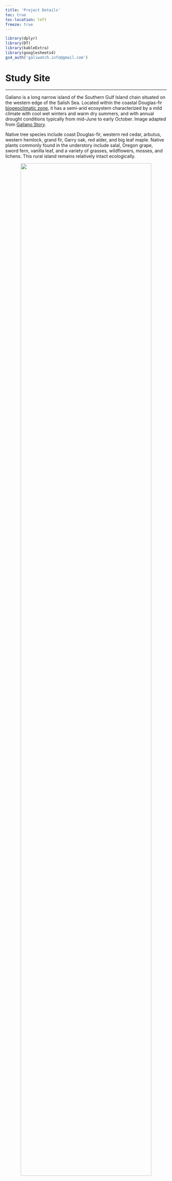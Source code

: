 ```yaml
---
title: 'Project Details'
toc: true
toc-location: left 
freeze: true
---
```



```r
library(dplyr)
library(DT)
library(kableExtra)
library(googlesheets4)
gs4_auth('galiwatch.info@gmail.com')
```


# Study Site
***

Galiano is a long narrow island of the Southern Gulf Island chain situated on the western edge of the Salish Sea. Located within the coastal Douglas-fir [biogeoclimatic zone](https://en.wikipedia.org/wiki/Biogeoclimatic_zones_of_British_Columbia), it has a semi-arid ecosystem characterized by a mild climate with cool wet winters and warm dry summers, and with annual drought conditions typically from mid-June to early October. Image adapted from [Galiano Story](https://galianostory.com/FLORAFAUNA.HTM).  


Native tree species include coast Douglas-fir, western red cedar, arbutus, western hemlock, grand fir, Garry oak, red alder, and big leaf maple. Native plants commonly found in the understory include salal, Oregon grape, sword fern, vanilla leaf, and a variety of grasses, wildflowers, mosses, and lichens. This rural island  remains relatively intact ecologically.  

<center>
![](images/map.png){width=90%}
</center>  

<br>


The study site is situated mid island surrounded by the Mid Galiano Protected Areas Network, and within the Greig creek watershed. Cameras will be positioned to survey insect visitations to patches of salal and dull Oregon grape in proximity to a seasonally occupied log cabin. Weather data (temperature, barometric pressure, and humidity), as well as air quality and particulate matter data will be collected at the location using Raspberry Pi Enviro sensors, as well as by an independent weather station positioned close by. There are a wide variety of native and introduced flowering plants in the immediate vicinity.  
  
  Native               |Introduced
  ---------------------| ----------
  Salal                |Daffodil
  Oregon grape         |Helebore
  Rock stonecrop       |Heather
  Wild strawberry      |Wooly mint
  Clover               |Sage
  Vetch                |Oregano
  Trailing blackberry  |Lavender
  Western star flower  |Marjoram
  Red-flowering currant|Cranesbill
  Honeysuckle          |Rose campion  
  Miners Lettuce       |Cutleaf blackberry
  Creeping Thistle     |Periwinkle
  Common Catsear       |Dandelion
  Thimbleberry         |Daisy and oxeye daisy
  -                    |Scotch broom  
  -                    |Himalayan blackberry 
                       |   
         
         
Proximate habitat within about a 1/2 km radius includes bare bedrock, light well-draining sandy soil interspersed with clay deposits, and soil with high organic content from fallen trees and branches. Urbanisation includes several other nearby properties, some seasonal, others occupied year-round, which are serviced by paved roads, as well as about an acre of productive farmland (flowering crops include sunflowers, peas, beans, potatoes, basil, and artichokes, etc). There are two man-made ponds as well as areas of wetland and rough pasture.      


# Weather Monitoring

***

Researchers have discovered that honey bees are able to detect changes in weather and alter their behaviour accordingly. Honey bees for example can be seen to respond minute-to-minute to the local weather conditions outside their hive, with the temperature and amount of sunlight being the most important factors signalling them to fly.[^1] In other studies, honey bees were seen to increase their foraging activity the day before a rainy day, but continued on a steady course when the weather was set fair.[^2]  

Like honey bees, bumble bees feed on nectar and pollen and bring these resources back to the nest to feed their young. Perhaps not surprisingly, local weather conditions are found to influence their foraging activity too, but in this case it seems to be humidity that is most important - the more humid it gets the more foraging there is, and bumble bees will forage whatever the temperature, wind speed, or cloud cover.[^3] The researchers found that weather also influenced whether bumble bees collected nectar or pollen, with more pollen being collected when it was warm, windy, and low humidity, than on damper days; perhaps because in these conditions the pollen is easier for the bees to handle.  

Interestingly, different bee species have adapted different levels of resilience to weather conditions and will forage at different temperatures and light intensities, with some species continuing to forage even in strong winds or light rain.[^4] 
 
##	Equipment
*	Raspberry Pi [Enviro + Air Quality](https://shop.pimoroni.com/products/enviro?variant=31155658457171) 
*	[Acurite Atlas](https://www.acurite.com/) weather station   


We will be investigating the connection between hyperlocal weather conditions and pollinator activity at our test site. The weather sensors and weather station are equipped to measure temperature, humidity, wind speed and direction, total rainfall, pressure, UV, and light intensity. Readings are dumped every 30s to an SD card.       


## Air quality monitoring

The air quality monitoring sensors will give us an idea of how air quality changes over time. They measure changes in concentrations of reducing (e.g., carbon monoxide) and oxidising (e.g., nitrogen dioxide) gases, and ammonia. The sensors measure electrical resistance according to the concentration of gases in the air. The resistance readings for reducing gases and ammonia drop with increasing concentrations of these gases, and increase when oxidising gases increase.   


The particulate matter sensor detects concentrations of particles of different sizes (PM1, PM2.5 and PM10) as well as the number of particles of different sizes (>0.3, >0.5, >1.0, >2.5, >5, and >10 microns). Wildfire smoke particles typically range from 0.4–0.7 microns, dust is around 2.5 microns, while pollen is generally 15 microns or more. 

<center>
![Adapted from Jisaac9, Mieszko the first, [CC BY-SA 3.0](https://creativecommons.org/licenses/by-sa/3.0), via Wikimedia Commons](images/1040px-Airborne-particulate-size-chart.svg.png){width=60%}
 
</center> 


# Pollinator detection  
***

It’s well known that bees are important wildflower pollinators; however, many non-bee pollinators including wasps, hover flies, other flies, beetles, butterflies, moths, and hummingbirds also visit flowering plants and are often overlooked in pollinator monitoring studies. Although these non-bee visitors deposit a lot less pollen per visit, they can make up for it by visiting much more frequently.[^5] Local surveys of bee species that pollinate salal and dull Oregon grape found bumble bees to be the primary pollinators, with other bee species visiting less frequently (Wray & Elle, [SFU Pollination Ecology Lab](https://www.sfu.ca/people/eelle/bee_info.html)). 



##	Equipment
+	Raspberry Pi for remote sensing 
+	Raspberry Pi's high quality cameras for time-lapse photography 
+	Pre-trained convolutional neural network via [Movidius NCS2](https://www.intel.com/content/www/us/en/developer/tools/neural-compute-stick/overview.html) for insect detection and image screening  


We have mounted two surveillance cameras comprising of a Raspberry Pi (powered over ethernet) fitted with a Pi camera and a 1 terabyte soild state drive, inside a waterproof box. The cameras have been situated so that they point down towards the patches of salal and dull Oregon grape. By positioning the cameras about a meter from the tops of the plants, we can film an area of about half a square meter with high resolution. The cameras are set to take a picture every minute and the images are stored on the SSD.  


# Data Analysis
***

Our cameras should capture approximately 0.5 million images (2 terrabytes of data!) over the six-month study period. We hope there will be hundreds or even thousands of images of visiting pollinators. As it would take an overwhelming amount of time to manually look for images containing insects, we are recruiting computers to do it for us, which requires training and running a convolutional neural network. We are currently testing a Movidius Neural Compute Stick for this task.


## Bees and other pollinators of Galiano Island

Although our two test plants salal and dull Oregon grape are particularly attractive to bumble bees, many other species of pollinators have been sighted on Galiano and we are interested to see if any of these are captured in our images. Our reference resource for insect identification is the [Biodiversity Galiano](https://biogaliano.org/) project, a community-based initiative to document the flora and fauna of Galiano Island, initiated in January 2016. So far, over 2,500 species have been reported of which more than 1,000 are [arthropods](https://en.wikipedia.org/wiki/Arthropod). Among these are 82 species of bees and wasps including honey bees (*Apis mellifera*), bumblebees (*Bombus* spp.) mining bees (*Andrena* spp.), long-horned bees (*Eucera* spp.), mason bees (*Osmia* spp.), cuckoo bees (*Nomada* spp.), sweat bees (*Halictus* and *Lasioglossum* spp.), blood bees (*Sphecodes* spp.), and various wasps. 


We will use this database to help ID any pollinators we see in our time-lapse images.



<br>


```r

'1viGZGvirMYKkMWLM2i1ubdrbHsg9A_302Ohhg8nP_nI' %>%
read_sheet(col_types = "c") %>%
  mutate(Group = factor(Group)) %>%
  mutate(Species = stringr::str_to_title(Species)) %>%
  datatable(filter = 'top', options = list(pageLength = 10, autoWidth = TRUE))
```


<br>

With systems up and running we hope to collect data from late March to early September including: 

*	Images of [Salal](https://bcinvasives.ca/play-your-part/plantwise/grow-me-instead/salal/) and [Dull Oregon grape](https://bcinvasives.ca/play-your-part/plantwise/grow-me-instead/oregon-grape/) from bud burst to fruit maturation.  
*	Images of pollinators showing when and how often they come to visit, and enabling identification of different species.
*	Day-to-day weather data, including high and low temperatures, pressure, humidity (Raspberry pi and Acurite), wind speed and direction, total rainfall, UV and light intensity (Acurite only). This will enable comparison of the two systems, and establish reproducibility of the instruments.
*	Climate data including average, maximum and minimum temperatures; light intensity; pressure; wind speed, and total rainfall accumulation.
*	Estimates of reducing and oxidising gases, and ammonia representing trends of increasing or decreasing air quality, and estimates of particulates, such as dust, pollen, mould spores, smoke etc.  



In addition to piloting the technology, the images and weather data will provide baseline information about our test site including:

1.	Date of bud burst and duration of flowering of salal and dull Oregon grape.
2.	Pollinator community composition visiting these plants during the flowering season (bees, hoverflies, butterflies, moths, wasps, other flies, beetles, hummingbirds). 
3.	Time of first appearance and seasonal dynamics of different pollinators. 
4.	How much of a role, if any, non-bee visitors play in the pollination of these two native plants. 
5.	How hyperlocal weather and variations in air quality influence pollinator activity.  

The images and weather data will add to what is already known about pollinators in coastal Douglas-fir ecosystems on the west coast of British Columbia and provide additional information about pollinator behaviour both throughout the day and day-to-day while plants are in bloom.     

<br>

# References


[^1]: Clarke D, Robert D. Predictive modelling of honey bee foraging activity using local weather conditions. Apidologie. 2018;49(3):386-96. https://doi.org/10.1007/s13592-018-0565-3  

[^2]: He XJ, Tian LQ, Wu XB, Zeng ZJ. RFID monitoring indicates honeybees work harder before a rainy day. Insect science. 2016;23(1):157-9.  https://doi.org/10.1111/1744-7917.12298 

[^3]: Peat J, Goulson D. Effects of experience and weather on foraging rate and pollen versus nectar collection in the bumblebee, Bombus terrestris. Behavioral Ecology and Sociobiology. 2005;58(2):152-6. https://doi.org/10.1007/s00265-005-0916-8 

[^4]: Vicens N, Bosch J. Weather-dependent pollinator activity in an apple orchard, with special reference to Osmia cornuta and Apis mellifera (Hymenoptera: Megachilidae and Apidae). Environmental Entomology. 2000;29(3):413-20.  https://doi.org/10.1603/0046-225X-29.3.413

[^5]: Rader R, Bartomeus I, Garibaldi LA, et al. Non-bee insects are important contributors to global crop pollination. Proceedings of the National Academy of Sciences. 2016;113(1):146-51.  https://doi.org/10.1073/pnas.1517092112  
 
 
 
 

